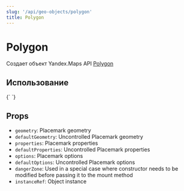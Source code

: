```yaml
---
slug: '/api/geo-objects/polygon'
title: Polygon
---
```



# Polygon

Создает объект Yandex.Maps API [Polygon][docs]

## Использование

<Canvas>
  {`
<YMaps>
    <Map
      defaultState={{
        center: [55.73, 37.9],
        zoom: 10,
      }}
    >
      <Polygon
        geometry={[
          [
            [55.75, 37.8],
            [55.8, 37.9],
            [55.75, 38.0],
            [55.7, 38.0],
            [55.7, 37.8],
          ],
          [
            [55.75, 37.82],
            [55.75, 37.98],
            [55.65, 37.9],
          ],
        ]}
        options={{
          fillColor: '#00FF00',
          strokeColor: '#0000FF',
          opacity: 0.5,
          strokeWidth: 5,
          strokeStyle: 'shortdash',
        }}
      />
    </Map>
  </YMaps>
`}
</Canvas>

## Props

- `geometry`: Placemark geometry
- `defaultGeometry`: Uncontrolled Placemark geometry
- `properties`: Placemark properties
- `defaultProperties`: Uncontrolled Placemark properties
- `options`: Placemark options
- `defaultOptions`: Uncontrolled Placemark options
- `dangerZone`: Used in a special case where constructor needs to be modified
  before passing it to the mount method
- `instanceRef`: Object instance

[docs]:
  https://tech.yandex.com/maps/doc/jsapi/2.1/ref/reference/Polygon-docpage/
